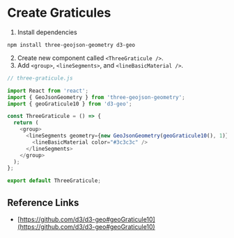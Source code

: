 
<Meta title="Tutorial/4. Create graticules" />

# Create Graticules

1. Install dependencies

```shell
npm install three-geojson-geometry d3-geo
```

2. Create new component called `<ThreeGraticule />`.
3. Add `<group>`, `<lineSegments>`, and `<lineBasicMaterial />`.

```javascript
// three-graticule.js

import React from 'react';
import { GeoJsonGeometry } from 'three-geojson-geometry';
import { geoGraticule10 } from 'd3-geo';

const ThreeGraticule = () => {
  return (
    <group>
      <lineSegments geometry={new GeoJsonGeometry(geoGraticule10(), 1)}>
        <lineBasicMaterial color="#3c3c3c" />
      </lineSegments>
    </group>
  );
};

export default ThreeGraticule;
```

## Reference Links

- [https://github.com/d3/d3-geo#geoGraticule10](https://github.com/d3/d3-geo#geoGraticule10)
